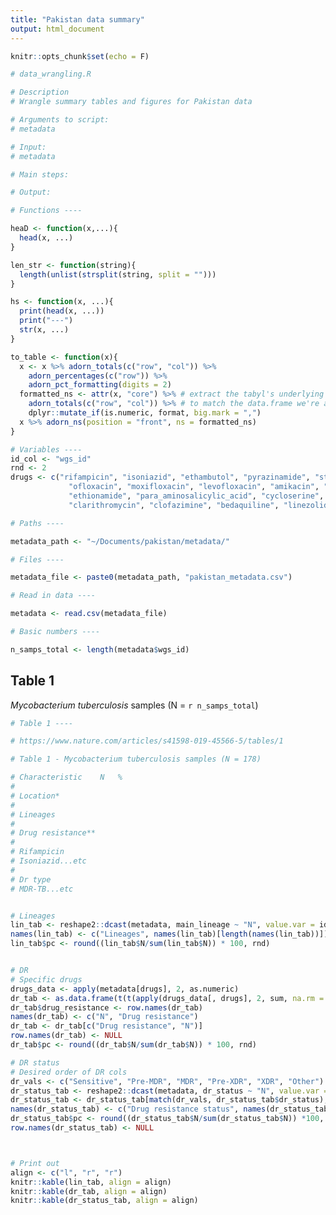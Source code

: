 ```yaml
---
title: "Pakistan data summary"
output: html_document
---
```


```r
knitr::opts_chunk$set(echo = F)
```

```r

# data_wrangling.R

# Description
# Wrangle summary tables and figures for Pakistan data

# Arguments to script:
# metadata

# Input:
# metadata

# Main steps:

# Output:

```

```r

# Functions ----

heaD <- function(x,...){
  head(x, ...)
}

len_str <- function(string){
  length(unlist(strsplit(string, split = "")))
}

hs <- function(x, ...){
  print(head(x, ...))
  print("---")
  str(x, ...)
}

to_table <- function(x){
  x <- x %>% adorn_totals(c("row", "col")) %>%
    adorn_percentages(c("row")) %>%
    adorn_pct_formatting(digits = 2)
  formatted_ns <- attr(x, "core") %>% # extract the tabyl's underlying Ns
    adorn_totals(c("row", "col")) %>% # to match the data.frame we're appending to
    dplyr::mutate_if(is.numeric, format, big.mark = ",")
  x %>% adorn_ns(position = "front", ns = formatted_ns)
}

```

```r

# Variables ----
id_col <- "wgs_id"
rnd <- 2
drugs <- c("rifampicin", "isoniazid", "ethambutol", "pyrazinamide", "streptomycin", 
             "ofloxacin", "moxifloxacin", "levofloxacin", "amikacin", "kanamycin", "capreomycin", "ciprofloxacin", "prothionamide", 
             "ethionamide", "para_aminosalicylic_acid", "cycloserine",
             "clarithromycin", "clofazimine", "bedaquiline", "linezolid", "rifabutin", "delamanid")

```

```r

# Paths ----

metadata_path <- "~/Documents/pakistan/metadata/"

```

```r

# Files ----

metadata_file <- paste0(metadata_path, "pakistan_metadata.csv")

```

```r

# Read in data ----

metadata <- read.csv(metadata_file)

```

```r

# Basic numbers ----

n_samps_total <- length(metadata$wgs_id)

```



## Table 1

*Mycobacterium tuberculosis* samples (N = `r n_samps_total`)

```r

# Table 1 ----

# https://www.nature.com/articles/s41598-019-45566-5/tables/1

# Table 1 - Mycobacterium tuberculosis samples (N = 178)

# Characteristic	N	%
# 
# Location*
#   
# Lineages
# 
# Drug resistance**
# 
# Rifampicin
# Isoniazid...etc
# 
# Dr type
# MDR-TB...etc


# Lineages
lin_tab <- reshape2::dcast(metadata, main_lineage ~ "N", value.var = id_col, fun.aggregate = length)
names(lin_tab) <- c("Lineages", names(lin_tab)[length(names(lin_tab))])
lin_tab$pc <- round((lin_tab$N/sum(lin_tab$N)) * 100, rnd)


# DR
# Specific drugs
drugs_data <- apply(metadata[drugs], 2, as.numeric)
dr_tab <- as.data.frame(t(t(apply(drugs_data[, drugs], 2, sum, na.rm = T))))
dr_tab$drug_resistance <- row.names(dr_tab)
names(dr_tab) <- c("N", "Drug resistance")
dr_tab <- dr_tab[c("Drug resistance", "N")]
row.names(dr_tab) <- NULL
dr_tab$pc <- round((dr_tab$N/sum(dr_tab$N)) * 100, rnd)

# DR status
# Desired order of DR cols
dr_vals <- c("Sensitive", "Pre-MDR", "MDR", "Pre-XDR", "XDR", "Other") 
dr_status_tab <- reshape2::dcast(metadata, dr_status ~ "N", value.var = id_col, fun.aggregate = length)
dr_status_tab <- dr_status_tab[match(dr_vals, dr_status_tab$dr_status), ]
names(dr_status_tab) <- c("Drug resistance status", names(dr_status_tab)[length(names(dr_status_tab))])
dr_status_tab$pc <- round((dr_status_tab$N/sum(dr_status_tab$N)) *100, rnd)
row.names(dr_status_tab) <- NULL



# Print out
align <- c("l", "r", "r")
knitr::kable(lin_tab, align = align)
knitr::kable(dr_tab, align = align)
knitr::kable(dr_status_tab, align = align)


```






















